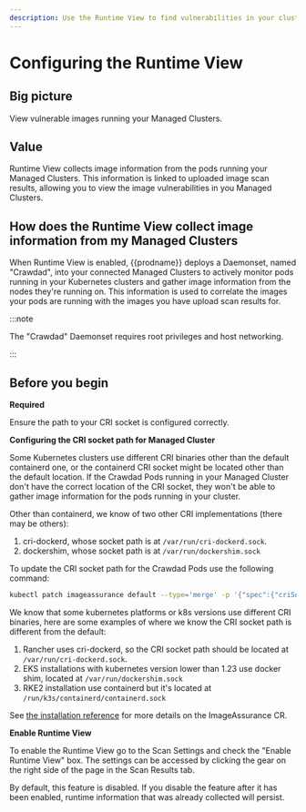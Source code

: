 ```yaml
---
description: Use the Runtime View to find vulnerabilities in your cluster.
---
```


# Configuring the Runtime View

## Big picture

View vulnerable images running your Managed Clusters.

## Value

Runtime View collects image information from the pods running your Managed Clusters. This information
is linked to uploaded image scan results, allowing you to view the image vulnerabilities in you Managed Clusters.

## How does the Runtime View collect image information from my Managed Clusters

When Runtime View is enabled, {{prodname}} deploys a Daemonset, named "Crawdad", into your connected Managed Clusters to
actively monitor pods running in your Kubernetes clusters and gather image information from the nodes
they're running on. This information is used to correlate the images your pods are running with the images you
have upload scan results for.

:::note

The "Crawdad" Daemonset requires root privileges and host networking.

:::

## Before you begin

**Required**

Ensure the path to your CRI socket is configured correctly.

**Configuring the CRI socket path for Managed Cluster**

Some Kubernetes clusters use different CRI binaries other than the default containerd one, or the containerd CRI socket
might be located other than the default location. If the Crawdad Pods running in your Managed Cluster don't have the correct
location of the CRI socket, they won't be able to gather image information for the pods running in your cluster.

Other than containerd, we know of two other CRI implementations (there may be others):
1. cri-dockerd, whose socket path is at `/var/run/cri-dockerd.sock`.
2. dockershim, whose socket path is at `/var/run/dockershim.sock`

To update the CRI socket path for the Crawdad Pods use the following command:
```bash
kubectl patch imageassurance default --type='merge' -p '{"spec":{"criSocketPath":"<path-to-cri-socket"}}'
```

We know that some kubernetes platforms or k8s versions use different CRI binaries, here are some examples of where we
know the CRI socket path is different from the default:
1. Rancher uses cri-dockerd, so the CRI socket path should be located at `/var/run/cri-dockerd.sock`.
2. EKS installations with kubernetes version lower than 1.23 use docker shim, located at `/var/run/dockershim.sock`
3. RKE2 installation use containerd but it's located at `/run/k3s/containerd/containerd.sock`

See [the installation reference](../reference/installation/api.mdx#image-assurance.operator.tigera.io/v1.ImageAssuranceSpec) for more details on the ImageAssurance CR.

**Enable Runtime View**

To enable the Runtime View go to the Scan Settings and check the "Enable Runtime View" box. The settings can be
accessed by clicking the gear on the right side of the page in the Scan Results tab.

By default, this feature is disabled. If you disable the feature after it has been enabled, runtime information that was
already collected will persist.